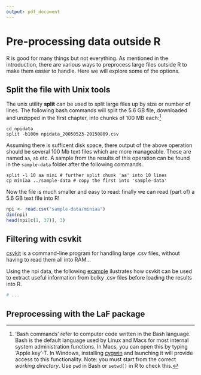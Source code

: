 ```yaml
---
output: pdf_document
---
```


\newpage

# Pre-processing data outside R

R is good for many things but not everything.
As mentioned in the introduction, there are various ways to
preprocess large files outside R to make them easier to handle.
Here we will explore some of the options.

## Split the file with Unix tools

The unix utility **split** can be used to split large files up
by size or number of lines. The following bash commands will split the
5.6 GB file, downloaded and unzipped in the first chapter, into chunks of 100 MB
each:^['Bash commands'
refer to computer code written in the Bash language. Bash is the default
language used by Linux and Macs for most internal system administration
functions. In Macs, you can open this by typing 'Apple key'-T. In
Windows, installing [cygwin](https://www.cygwin.com/) and launching it
will provide access to this functionality. Note: you must start from the correct
*working directory*. Use `pwd` in Bash or `setwd()` in R to check this.]

```
cd npidata
split -b100m npidata_20050523-20150809.csv
```

Assuming there is sufficent
disk space, there output of the above operation should be several 100 Mb text
files which are more manageable. These are named `aa`, `ab` etc.
A sample from the results of this operation can be found in the
`sample-data` folder after the following commands.

```
split -l 10 aa mini # further split chunk 'aa' into 10 lines
cp miniaa ../sample-data # copy the first into 'sample-data'
```

Now the file is much smaller and easy to read: finally we can
read (part of) a 5.6 GB text file into R!

```r
npi <- read.csv("sample-data/miniaa")
dim(npi)
head(npi[c(1, 37)], 3)
```

## Filtering with csvkit

[csvkit](https://csvkit.readthedocs.org/en/latest/) is a command-line program
for handling large .csv files, without having to read them all into RAM...

Using the npi data, the following
[example](https://opendata.stackexchange.com/questions/1256/how-can-i-work-with-a-4gb-csv-file)
ilustrates how csvkit can be used to extract useful information from
bulky .csv files before loading the results into R.

```r
# ...
```

## Preprocessing with the LaF package




